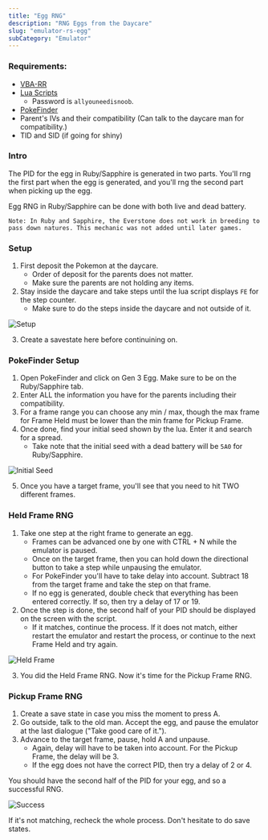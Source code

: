 ```yaml
---
title: "Egg RNG"
description: "RNG Eggs from the Daycare"
slug: "emulator-rs-egg"
subCategory: "Emulator"
---
```


### Requirements:

- [VBA-RR](https://code.google.com/archive/p/vba-rerecording/downloads)
- [Lua Scripts](https://pokerng.forumcommunity.net/?t=56443955&p=396434940)
  - Password is `allyouneedisnoob`.
- [PokeFinder](https://github.com/Admiral-Fish/PokeFinder/releases)
- Parent's IVs and their compatibility (Can talk to the daycare man for compatibility.)
- TID and SID (if going for shiny)

### Intro

The PID for the egg in Ruby/Sapphire is generated in two parts. You'll rng the first part when the egg is generated, and you'll rng the second part when picking up the egg.

Egg RNG in Ruby/Sapphire can be done with both live and dead battery.

```
Note: In Ruby and Sapphire, the Everstone does not work in breeding to pass down natures. This mechanic was not added until later games.
```

### Setup

1. First deposit the Pokemon at the daycare.
   - Order of deposit for the parents does not matter.
   - Make sure the parents are not holding any items.
2. Stay inside the daycare and take steps until the lua script displays `FE` for the step counter.
   - Make sure to do the steps inside the daycare and not outside of it.

![Setup](../../images/Ruby-Sapphire/Egg/Setup.png)

3. Create a savestate here before continuining on.

### PokeFinder Setup

1. Open PokeFinder and click on Gen 3 Egg. Make sure to be on the Ruby/Sapphire tab.
2. Enter ALL the information you have for the parents including their compatibility.
3. For a frame range you can choose any min / max, though the max frame for Frame Held must be lower than the min frame for Pickup Frame.
4. Once done, find your initial seed shown by the lua. Enter it and search for a spread.
   - Take note that the initial seed with a dead battery will be `5A0` for Ruby/Sapphire.

![Initial Seed](../../images/Ruby-Sapphire/Egg/Initial-Seed.png)

5. Once you have a target frame, you'll see that you need to hit TWO different frames.

### Held Frame RNG

1. Take one step at the right frame to generate an egg.
   - Frames can be advanced one by one with CTRL + N while the emulator is paused.
   - Once on the target frame, then you can hold down the directional button to take a step while unpausing the emulator.
   - For PokeFinder you'll have to take delay into account. Subtract 18 from the target frame and take the step on that frame.
   - If no egg is generated, double check that everything has been entered correctly. If so, then try a delay of 17 or 19.
2. Once the step is done, the second half of your PID should be displayed on the screen with the script.
   - If it matches, continue the process. If it does not match, either restart the emulator and restart the process, or continue to the next Frame Held and try again.

![Held Frame](../../images/Ruby-Sapphire/Egg/Held.png)

3. You did the Held Frame RNG. Now it's time for the Pickup Frame RNG.

### Pickup Frame RNG

1. Create a save state in case you miss the moment to press A.
2. Go outside, talk to the old man. Accept the egg, and pause the emulator at the last dialogue ("Take good care of it.").
3. Advance to the target frame, pause, hold A and unpause.
   - Again, delay will have to be taken into account. For the Pickup Frame, the delay will be 3.
   - If the egg does not have the correct PID, then try a delay of 2 or 4.

You should have the second half of the PID for your egg, and so a successful RNG.

![Success](../../images/Ruby-Sapphire/Egg/Success.png)

If it's not matching, recheck the whole process. Don't hesitate to do save states.
